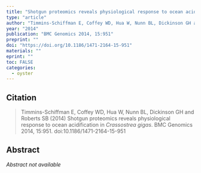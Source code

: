 ```yaml
---
title: "Shotgun proteomics reveals physiological response to ocean acidification in *Crassostrea gigas*"
type: "article"
author: "Timmins-Schiffman E, Coffey WD, Hua W, Nunn BL, Dickinson GH and Roberts SB"
year: "2014"
publication: "BMC Genomics 2014, 15:951"
preprint: ""
doi: "https://doi.org/10.1186/1471-2164-15-951"
materials: ""
eprint: ""
toc: FALSE
categories:
  - oyster
---
```


## Citation

> Timmins-Schiffman E, Coffey WD, Hua W, Nunn BL, Dickinson GH and Roberts SB (2014) Shotgun proteomics reveals physiological response to ocean acidification in *Crassostrea gigas*. BMC Genomics 2014, 15:951. doi:10.1186/1471-2164-15-951

## Abstract

*Abstract not available*
